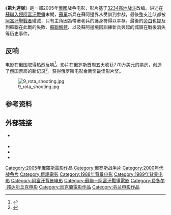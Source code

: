 {{noteta
|1=zh:第九突击队; zh-cn:第九连; zh-tw:第九連隊;
}}
{{expand|time=2007-09-26T20:19:51Z}}
{{Infobox film
| name           = 第九連隊
| image          = 9th-company.jpg
| caption        = 電影海報
| director       = [[费多尔·邦达尔丘克|费多尔·邦达尔丘克]]
| producer       = [[Alexander_Rodnyansky|Alexander Rodnyansky]]<br />Yelena Yatsura<br/>Sergey Melkumov
| writer         = Yuri Korotkov
| starring       = 费多尔·邦达尔丘克<br />Aleksei Chadov<br />Mikhail Evlanov
| music          = 达托·叶夫根尼泽
| cinematography = Maksim Osadchy
| editing        = Igor Litoninsky
| distributor    = Art Pictures Group
| released       = {{Film date|2005|9|29|df=y}}
| runtime        = 130 分鐘
| country        = {{RUS}}<br />{{UKR}}<br />{{FIN}}
| language       = 俄語
| budget         = $9,500,000
| gross          = $25,555,809
}}
《'''第九連隊'''》是一部2005年[[俄國|俄國]]战争电影，影片基于[[3234高地战斗|3234高地战斗]]改编。讲述在[[蘇聯入侵阿富汗戰爭|蘇聯入侵阿富汗戰爭]]末期，[[蘇军|蘇军]]新兵在蘇阿邊界从受訓到参战，最後整支连队都被[[阿富汗聖戰者|阿富汗聖戰者]]殲滅，只有主角因為帶著老兵的護身符得以幸存。最後的[[旁白|旁白]]也提及到蘇聯在此戰的失敗、[[蘇聯解體|蘇聯解體]]、以及蘇阿邊境因訓練新兵興起的城鎮在戰後消失等历史事件。

== 反响 ==
电影在俄国取得热烈反响<ref>{{cite news|url=http://news.bbc.co.uk/1/hi/entertainment/4416774.stm|title=Putin praise for Russian war film.|work=BBC News|date=8 November 2005|accessdate=2015-03-06|archive-date=2009-02-01|archive-url=https://web.archive.org/web/20090201015139/http://news.bbc.co.uk/1/hi/entertainment/4416774.stm|dead-url=no}}</ref>。影片在俄罗斯首周五天收获770万美元的票房，创造了俄国票房的新记录<ref>{{cite news|url=http://mosnews.com/news/2005/10/05/newcinemarecord.shtml|title=Afghanistan War Movie Breaks Russian Box Office Record|archiveurl=https://web.archive.org/web/20061121053405/http://mosnews.com/news/2005/10/05/newcinemarecord.shtml|archivedate=2006-11-21|date=2005-10-05|publisher=Mosnews.com|deadurl=yes}}</ref>。获得俄罗斯电影金鹰奖最佳影片奖。

[[File:9_rota_shooting.jpg|thumb]]

== 参考资料 ==
{{reflist}}

==外部链接==
* {{Official website|http://www.9rota.ru/}} {{ru icon}}
* {{Allmovie title|352636|9th Company}}
* {{IMDb title|0417397|9th Company}}
* {{rotten-tomatoes|the-9th-company|9th Company}}

{{DEFAULTSORT:9th Company, The}}
[[Category:2005年俄羅斯電影作品|Category:2005年俄羅斯電影作品]]
[[Category:俄罗斯战争片|Category:俄罗斯战争片]]
[[Category:2000年代战争片|Category:2000年代战争片]]
[[Category:俄語電影|Category:俄語電影]]
[[Category:1988年背景电影|Category:1988年背景电影]]
[[Category:1989年背景电影|Category:1989年背景电影]]
[[Category:阿富汗背景电影|Category:阿富汗背景电影]]
[[Category:蘇聯－阿富汗戰爭電影|Category:蘇聯－阿富汗戰爭電影]]
[[Category:费多尔·邦达尔丘克电影|Category:费多尔·邦达尔丘克电影]]
[[Category:烏克蘭電影作品|Category:烏克蘭電影作品]]
[[Category:芬兰电影作品|Category:芬兰电影作品]]